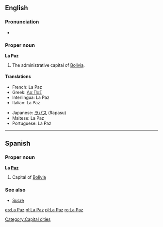 {{wikipedia}}
==English==

===Pronunciation===
*{{IPA|/lɑːˈpæz/}}

===Proper noun===
'''La Paz'''

# The administrative capital of [[Bolivia]].

====Translations====
{{top}}
*French: La Paz {{f}}
*Greek: [[Λα Παζ]]
*Interlingua: La Paz
*Italian: La Paz {{f}}
{{mid}}
*Japanese: [[ラパス]] (Rapasu)
*Maltese: La Paz
*Portuguese: La Paz {{f}}
{{bottom}}

----

==Spanish==

===Proper noun===
'''La [[paz|Paz]]'''

# Capital of [[Bolivia]]

===See also===
*[[Sucre]]

[[Category:Capital cities]]

[[es:La Paz]]
[[nl:La Paz]]
[[pl:La Paz]]
[[ro:La Paz]]